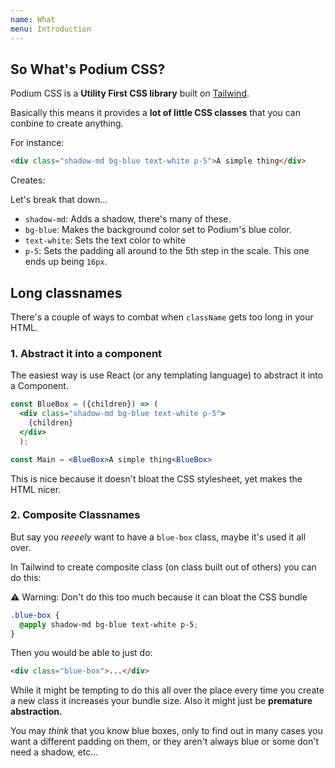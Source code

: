 ```yaml
---
name: What
menu: Introduction
---
```



## So What's Podium CSS?

Podium CSS is a **Utility First CSS library** built on [Tailwind](https://tailwindcss.com).

Basically this means it provides a **lot of little CSS classes** that you can conbine to create anything.

For instance:

```html
<div class="shadow-md bg-blue text-white p-5">A simple thing</div>
```

Creates:

Let's break that down...

- `shadow-md`: Adds a shadow, there's many of these.
- `bg-blue`: Makes the background color set to Podium's blue color.
- `text-white`: Sets the text color to white
- `p-5`: Sets the padding all around to the 5th step in the scale. This one ends up being `16px`.

## Long classnames

There's a couple of ways to combat when `className` gets too long in your HTML.

### 1. Abstract it into a component

The easiest way is use React (or any templating language) to abstract it into a Component.


```jsx
const BlueBox = ({children}) => (
  <div class="shadow-md bg-blue text-white p-5">
    {children}
  </div>
  );

const Main = <BlueBox>A simple thing<BlueBox>
```

This is nice because it doesn't bloat the CSS stylesheet, yet makes the HTML nicer.

### 2. Composite Classnames

But say you _reeeely_ want to have a `blue-box` class, maybe it's used it all over.

In Tailwind to create composite class (on class built out of others) you can do this:

<span class="bg-mystic text-red py-3 px-4 rounded my-5 text-center">
  ⚠️ Warning: Don't do this too much because it can bloat the CSS bundle
</span>

```css
.blue-box {
  @apply shadow-md bg-blue text-white p-5;
}
```

Then you would be able to just do:

```html
<div class="blue-box">...</div>
```

While it might be tempting to do this all over the place
every time you create a new class it increases your bundle size.
Also it might just be **premature abstraction.**

You may _think_ that you know blue boxes, only to find out in many cases
you want a different padding on them, or they aren't always blue
or some don't need a shadow, etc...

